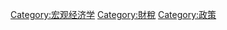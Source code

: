{{Catnav|頁面分類|人类社会|经济|財稅}}
{{Catnav|頁面分類|人类社会|经济|財政|財稅}}
{{Catnav|頁面分類|人类社会|经济|经济学|宏观经济学}}
{{Catnav|頁面分類|人类社会|经济|会计学|財稅}}
{{Catnav|頁面分類|人类社会|组织|機構|政府}}
{{Catnav|頁面分類|人类社会|社会科学|经济学|宏观经济学}}

{{catmore}}

[[Category:宏观经济学|Category:宏观经济学]]
[[Category:財稅|Category:財稅]]
[[Category:政策|Category:政策]]